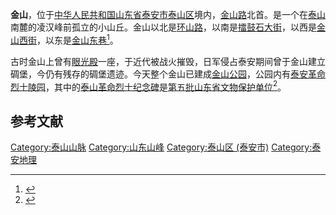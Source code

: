 {{Infobox mountain|Name=金山|海拔=229米|座標={{coord|36|12|05|N|117|06|43|E|type:mountain_region:CN|display=inline,title}}|pushpin_map=China Shandong Taian|pushpin_map_caption=金山在泰安市的位置|位置={{CHN}}[[山东省|山东省]][[泰安市|泰安市]][[泰山区_(泰安市)|泰山区]]|child=泰山|other_name=|label=金山|相對高度=}}
'''金山'''，位于[[中华人民共和国|中华人民共和国]][[山东省|山东省]][[泰安市|泰安市]][[泰山区_(泰安市)|泰山区]]境内，[[金山路_(泰安)|金山路]]北首。是一个在[[泰山|泰山]]南麓的凌汉峰前孤立的小山丘。金山以北是[[环山路_(泰安)|环山路]]，以南是[[擂鼓石大街|擂鼓石大街]]，以西是[[金山西街|金山西街]]，以东是[[金山东巷|金山东巷]]<ref name="2011市志金山">{{Cite book|title=泰安历史文化遗迹志|last=田书阳|first=|publisher=方志出版社|year=2011-02|isbn=9787514400717|location=北京|pages=487|work=金山|last2=马辉|last3=泰安市地方史志编纂委员会}}</ref>。

古时金山上曾有[[眼光殿|眼光殿]]一座，于近代被战火摧毁，日军侵占泰安期间曾于金山建立碉堡，今仍有残存的碉堡遗迹。今天整个金山已建成[[金山公园_(泰安)|金山公园]]，公园内有[[泰安革命烈士陵园|泰安革命烈士陵园]]，其中的[[泰山革命烈士纪念碑|泰山革命烈士纪念碑]]是[[泰安市各级文物保护单位列表#省第五批|第五批山东省文物保护单位]]<ref>{{cite web|title=山东省第五批省级文物保护单位名单|url=http://app.shandong.gov.cn/attach/2015/20/1-1.pdf|accessdate=2019-12-01|format=pdf|dead-url=no|author1=山东省人民政府|archive-date=2018-12-08|archive-url=https://web.archive.org/web/20181208150125/http://app.shandong.gov.cn/attach/2015/20/1-1.pdf}}</ref>。

== 参考文献 ==
{{Reflist|2}}{{Shandong-stub}}{{地理小作品}}{{泰安市主题}}
[[Category:泰山山脉|Category:泰山山脉]]
[[Category:山东山峰|Category:山东山峰]]
[[Category:泰山区_(泰安市)|Category:泰山区 (泰安市)]]
[[Category:泰安地理|Category:泰安地理]]